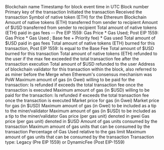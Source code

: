 <ParamField path="blockchain">
Blockchain name
</ParamField>
<ParamField path="block_time">
Timestamp for block event time in UTC
</ParamField>
<ParamField path="block_number">
Block number
</ParamField>
<ParamField path="tx_hash">
Primary key of the transaction
</ParamField>
<ParamField path="tx_sender">
Initiated the transaction
</ParamField>
<ParamField path="tx_receiver">
Received the transaction
</ParamField>
<ParamField path="native_token_symbol">
Symbol of native token (ETH) for the Ethereum Blockchain
</ParamField>
<ParamField path="tx_amount_native">
Amount of native tokens (ETH) transferred from sender to recipient
</ParamField>
<ParamField path="tx_amount_usd">
Amount of $USD transferred from sender to recipient
</ParamField>
<ParamField path="tx_fee_native">
Total amount of native tokens (ETH) paid in gas fees -- Pre EIP 1559: Gas Price * Gas Used; Post EIP 1559: Gas Price * Gas Used ; Base fee + Priority fee) * Gas used
</ParamField>
<ParamField path="tx_fee_usd">
Total amount of $USD paid in gas fees
</ParamField>
<ParamField path="burned_native">
Total amount of native tokens (ETH) burned for this transaction, Post EIP 1559: Is equal to the Base Fee
</ParamField>
<ParamField path="burned_usd">
Total amount of $USD burned for this transaction
</ParamField>
<ParamField path="tx_savings_native">
Total amount of native tokens (ETH) refunded to the user if the max fee exceeded the total transaction fee after the transaction execution
</ParamField>
<ParamField path="tx_savings_usd">
Total amount of $USD refunded to the user
</ParamField>
<ParamField path="validator">
Address of blockchain validator for this transaction within the block, also referred to as miner before the Merge when Ethereum&#x27;s consensus mechanism was PoW
</ParamField>
<ParamField path="max_fee_gwei">
Maximum amount of gas (in Gwei) willing to be paid for the transaction: Is refunded if exceeds the total transaction fee once the transaction is executed
</ParamField>
<ParamField path="max_fee_usd">
Maximum amount of gas (in $USD) willing to be paid for the transaction: Is refunded if exceeds the total transaction fee once the transaction is executed
</ParamField>
<ParamField path="base_fee_gwei">
Market price for gas (in Gwei)
</ParamField>
<ParamField path="base_fee_usd">
Market price for gas (in $USD)
</ParamField>
<ParamField path="priority_fee_gwei">
Maximum amount of gas (in Gwei) to be included as a tip to the miner/validator
</ParamField>
<ParamField path="priority_fee_usd">
Maximum amount of gas (in $USD) to be included as a tip to the miner/validator
</ParamField>
<ParamField path="gas_price_gwei">
Gas price (per gas unit) denoted in gwei
</ParamField>
<ParamField path="gas_price_usd">
Gas price (per gas unit) denoted in $USD
</ParamField>
<ParamField path="gas_used">
Amount of gas units consumed by the transaction
</ParamField>
<ParamField path="gas_limit">
Maximum amount of gas units that can be consumed by the transaction
</ParamField>
<ParamField path="gas_usage_percent">
Percentage of Gas Used relative to the gas limit
</ParamField>
<ParamField path="difficulty">
Maximum amount of gas units that can be consumed by the transaction
</ParamField>
<ParamField path="type">
Transaction type: Legacy (Pre EIP 1559) or DynamicFee (Post EIP-1559)
</ParamField>
